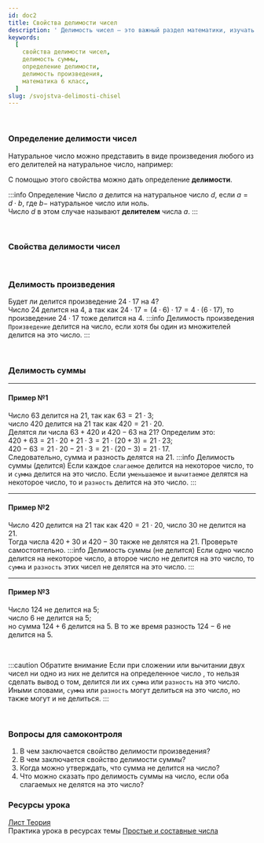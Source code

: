 ```yaml
---
id: doc2
title: Свойства делимости чисел
description: ' Делимость чисел – это важный раздел математики, изучать который начинают в 6 классе. Он включает понимание свойств делимости, которые помогут упростить арифметические операции и облегчить решение задач.'
keywords:
  [
    свойства делимости чисел,
    делимость суммы,
    определение делимости,
    делимость произведения,
    математика 6 класс,
  ]
slug: /svojstva-delimosti-chisel
---
```



<br />

### Определение делимости чисел

Натуральное число можно представить в виде произведения любого из его делителей на натуральное число, например:

<TeX
  math="8=8\cdot 1,\quad 8 = 1 \cdot 8,\quad 8 = 2\cdot 4,\quad 8= 4 \cdot 2."
  block
/>

С помощью этого свойства можно дать определение **делимости**.

:::info Определение
Число $a$ делится на натуральное число $d$, если $a=d \cdot b$, где $b -$ натуральное число или ноль.<br />
Число $d$ в этом случае называют **делителем** числа $a$.
:::

<br />

### Свойства делимости чисел

<br />

### Делимость произведения

Будет ли делится произведение $24 \cdot 17$ на $4$?<br />
Число $24$ делится на $4$, а так как $24 \cdot 17 = (4\cdot 6)\cdot 17=4\cdot(6 \cdot 17)$, то произведение $24 \cdot 17$ тоже делится на $4$.
:::info Делимость произведения
`Произведение` делится на число, если хотя бы один из множителей делится на это число.
:::

<br />

### Делимость суммы

<hr />

#### Пример №1

Число $63$ делится на $21$, так как $63=21 \cdot 3$;<br /> число $420$ делится на $21$ так как $420 = 21 \cdot 20$.<br />
Делятся ли числа $63+420$ и $420-63$ на $21$? Определим это:<br />
$420+63=21 \cdot 20+ 21 \cdot 3 = 21\cdot (20+3)=21 \cdot 23$;<br />
$420-63=21 \cdot 20- 21 \cdot 3 = 21\cdot (20-3)=21\cdot 17$.<br />
Следовательно, сумма и разность делятся на $21$.
:::info Делимость суммы (делится)
Если каждое `слагаемое` делится на некоторое число, то и `сумма` делится на это число.
Если `уменьшаемое` и `вычитаемое` делятся на некоторое число, то и `разность` делится на это число.
:::

<hr />

#### Пример №2

Число $420$ делится на $21$ так как $420 = 21 \cdot 20$, число $30$ не делится на $21$.<br /> Тогда числа $420+30$ и $420-30$ также не делятся на $21$. Проверьте самостоятельно.
:::info Делимость суммы (не делится)
Если одно число делится на некоторое число, а второе число не делится на это число, то `сумма` и `разность` этих чисел не делятся на это число.
:::

<hr />

#### Пример №3

Число $124$ не делится на $5$; <br />число $6$ не делится на $5$;<br /> но сумма $124+6$ делится на $5$. В то же время разность $124-6$ не делится на $5$.

<br />

:::caution Обратите внимание
Если при сложении или вычитании двух чисел ни одно из них не делится на определенное число , то нельзя сделать вывод о том, делится ли их `сумма` или `разность` на это число. Иными словами, `сумма` или `разность` могут делиться на это число, но также могут и не делиться.
:::

<br />

### Вопросы для самоконтроля

1. В чем заключается свойство делимости произведения?
2. В чем заключается свойство делимости суммы?
3. Когда можно утверждать, что сумма не делится на число?
4. Что можно сказать про делимость суммы на число, если оба слагаемых не делятся на это число?

### Ресурсы урока

[Лист Теория](./assets/02svojstva-delimosti-chisel-theory.pdf)<br />
Практика урока в ресурсах темы [Простые и составные числа](/docs/prostye-i-sostavnye-chisla#pr)
